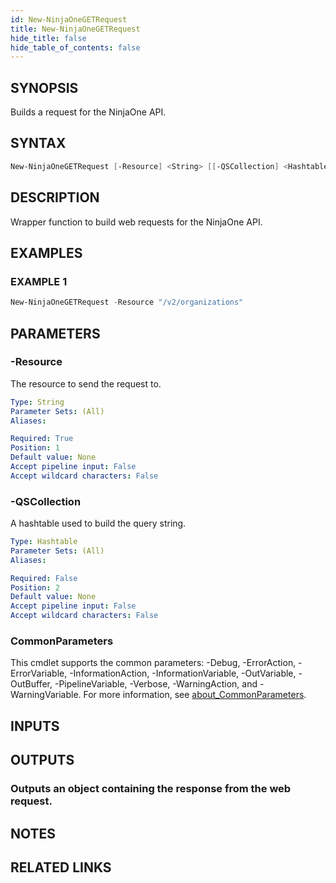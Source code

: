 ```yaml
---
id: New-NinjaOneGETRequest
title: New-NinjaOneGETRequest
hide_title: false
hide_table_of_contents: false
---
```


## SYNOPSIS

Builds a request for the NinjaOne API.

## SYNTAX

```powershell
New-NinjaOneGETRequest [-Resource] <String> [[-QSCollection] <Hashtable>] [<CommonParameters>]
```

## DESCRIPTION

Wrapper function to build web requests for the NinjaOne API.

## EXAMPLES

### EXAMPLE 1

```powershell
New-NinjaOneGETRequest -Resource "/v2/organizations"
```

## PARAMETERS

### -Resource

The resource to send the request to.

```yaml
Type: String
Parameter Sets: (All)
Aliases:

Required: True
Position: 1
Default value: None
Accept pipeline input: False
Accept wildcard characters: False
```

### -QSCollection

A hashtable used to build the query string.

```yaml
Type: Hashtable
Parameter Sets: (All)
Aliases:

Required: False
Position: 2
Default value: None
Accept pipeline input: False
Accept wildcard characters: False
```

### CommonParameters

This cmdlet supports the common parameters: -Debug, -ErrorAction, -ErrorVariable, -InformationAction, -InformationVariable, -OutVariable, -OutBuffer, -PipelineVariable, -Verbose, -WarningAction, and -WarningVariable. For more information, see [about_CommonParameters](http://go.microsoft.com/fwlink/?LinkID=113216).

## INPUTS

## OUTPUTS

### Outputs an object containing the response from the web request.

## NOTES

## RELATED LINKS
